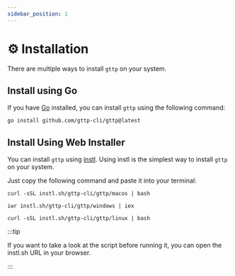 ```yaml
---
sidebar_position: 1
---
```



# ⚙️ Installation

There are multiple ways to install `gttp` on your system.

## Install using Go

If you have [Go](https://go.dev) installed, you can install `gttp` using the following command:

```shell
go install github.com/gttp-cli/gttp@latest
```

## Install Using Web Installer

You can install `gttp` using [instl](https://instl.sh).
Using instl is the simplest way to install `gttp` on your system.

Just copy the following command and paste it into your terminal:

<Tabs groupId="os">
  <TabItem value="macos" label="macOS"><pre><code>curl -sSL instl.sh/gttp-cli/gttp/macos | bash</code></pre></TabItem>
  <TabItem value="windows" label="Windows"><pre><code>iwr instl.sh/gttp-cli/gttp/windows | iex</code></pre></TabItem>
  <TabItem value="linux" label="linux"><pre><code>curl -sSL instl.sh/gttp-cli/gttp/linux | bash</code></pre></TabItem>
</Tabs>

:::tip

If you want to take a look at the script before running it, you can open the instl.sh URL in your browser.

:::
